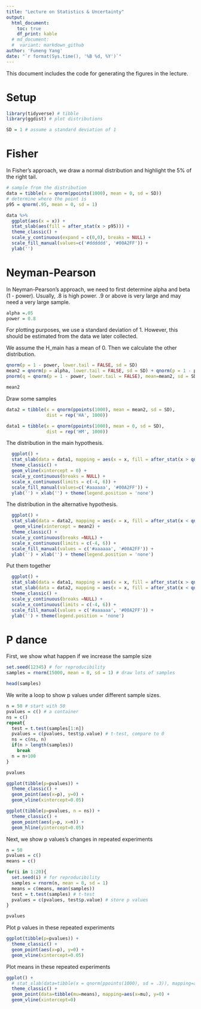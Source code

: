 ```yaml
---
title: "Lecture on Statistics & Uncertainty"
output: 
  html_document: 
    toc: true
    df_print: kable
  # md_document:
  #  variant: markdown_github
author: 'Fumeng Yang'
date: "`r format(Sys.time(), '%B %d, %Y')`"
---
```


This document includes the code for generating the figures in the lecture.


# Setup

```r
library(tidyverse) # tibble
library(ggdist) # plot distributions

SD = 1 # assume a standard deviation of 1
```


# Fisher 

In Fisher's approach, we draw a normal distribution and highlight the 5% of the right tail. 

```r
# sample from the distribution
data = tibble(x = qnorm(ppoints(1000), mean = 0, sd = SD))
# determine where the point is
p95 = qnorm(.95, mean = 0, sd = 1)
```


```r
data %>% 
  ggplot(aes(x = x)) +
  stat_slab(aes(fill = after_stat(x > p95))) +
  theme_classic() + 
  scale_y_continuous(expand = c(0,0), breaks = NULL) + 
  scale_fill_manual(values=c('#dddddd', '#00A2FF')) + 
  ylab('') 
```

# Neyman-Pearson

In Neyman-Pearson's approach, we need to first determine alpha and beta (1 - power). Usually, .8 is high power. .9 or above is very large and may need a very large sample.

```r
alpha =.05
power = 0.8
```

For plotting purposes, we use a standard deviation of 1. However, this should be estimated from the data we later collected.

We assume the H_main has a mean of 0. Then we calculate the other distribution.

```r
qnorm(p = 1 - power, lower.tail = FALSE, sd = SD)
mean2 = qnorm(p = alpha, lower.tail = FALSE, sd = SD) + qnorm(p = 1 - power, lower.tail = FALSE, sd = SD)
pnorm(q = qnorm(p = 1 - power, lower.tail = FALSE), mean=mean2, sd = SD)

mean2
```

Draw some samples

```r
data2 = tibble(x = qnorm(ppoints(1000), mean = mean2, sd = SD),
               dist = rep('HA', 1000))

data1 = tibble(x = qnorm(ppoints(1000), mean = 0, sd = SD),
               dist = rep('HM', 1000))
```

The distribution in the main hypothesis. 

```r
  ggplot() +
  stat_slab(data = data1, mapping = aes(x = x, fill = after_stat(x > qnorm(.05, lower.tail = FALSE, sd = SD)))) +
  theme_classic() + 
  geom_vline(xintercept = 0) + 
  scale_y_continuous(breaks = NULL) + 
  scale_x_continuous(limits = c(-4, 6)) +
  scale_fill_manual(values=c('#aaaaaa', '#00A2FF')) + 
  ylab('') + xlab('') + theme(legend.position = 'none') 
```

The distribution in the alternative hypothesis. 

```r
  ggplot() +
  stat_slab(data = data2, mapping = aes(x = x, fill = after_stat(x < qnorm(.2, lower.tail = TRUE, mean = mean2, sd = SD)))) +
   geom_vline(xintercept = mean2) + 
  theme_classic() + 
  scale_y_continuous(breaks =NULL) + 
  scale_x_continuous(limits = c(-4, 6)) +
  scale_fill_manual(values = c('#aaaaaa', '#00A2FF')) + 
  ylab('') + xlab('') + theme(legend.position = 'none') 
```

Put them together


```r
  ggplot() +
  stat_slab(data = data1, mapping = aes(x = x, fill = after_stat(x > qnorm(.05, lower.tail = FALSE, sd = SD))), alpha = .5) +
  stat_slab(data = data2, mapping = aes(x = x, fill = after_stat(x < qnorm(.2, lower.tail = TRUE, mean = mean2, sd = SD))), alpha = .5) +
  theme_classic() + 
  scale_y_continuous(breaks =NULL) + 
  scale_x_continuous(limits = c(-4, 6)) + 
  scale_fill_manual(values = c('#aaaaaa', '#00A2FF')) + 
  ylab('') + theme(legend.position = 'none')
```


# P dance

First, we show what happen if we increase the sample size

```r
set.seed(12345) # for reproducibility
samples = rnorm(15000, mean = 0, sd = 1) # draw lots of samples
```

```r
head(samples)
```

We write a loop to show p values under different sample sizes.

```r

n = 50 # start with 50
pvalues = c() # a container
ns = c()
repeat{
  test = t.test(samples[1:n]) 
  pvalues = c(pvalues, test$p.value) # t-test, compare to 0
  ns = c(ns, n)
  if(n > length(samples))
    break
  n = n+100
}

```

```r
pvalues
```


```r
ggplot(tibble(p=pvalues)) +
  theme_classic() + 
  geom_point(aes(x=p), y=0) +
  geom_vline(xintercept=0.05) 
```

```r
ggplot(tibble(p=pvalues, n = ns)) +
  theme_classic() + 
  geom_point(aes(y=p, x=n)) +
  geom_hline(yintercept=0.05) 
```

Next, we show p values's changes in repeated experiments

```r

n = 50
pvalues = c()
means = c()

for(i in 1:20){
  set.seed(i) # for reproducibility
  samples = rnorm(n, mean = 0, sd = 1)
  means = c(means, mean(samples))
  test = t.test(samples) # t-test
  pvalues = c(pvalues, test$p.value) # store p values
}

```

```r
pvalues
```

Plot p values in these repeated experiments

```r
ggplot(tibble(p=pvalues)) +
  theme_classic() + 
  geom_point(aes(x=p), y=0) +
  geom_vline(xintercept=0.05)
```

Plot means in these repeated experiments

```r
ggplot() +
  # stat_slab(data=tibble(x = qnorm(ppoints(1000), sd = .3)), mapping=aes(x=x), alpha = .5) + 
  theme_classic() + 
  geom_point(data=tibble(mu=means), mapping=aes(x=mu), y=0) +
  geom_vline(xintercept=0)
```




